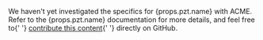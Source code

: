 <p>
  We haven't yet investigated the specifics for {props.pzt.name} with ACME.
  Refer to the {props.pzt.name} documentation for more details, and feel free to{' '}
  <a href="https://github.com/smallstep/docs">contribute this content</a>{' '}
  directly on GitHub.
</p>
